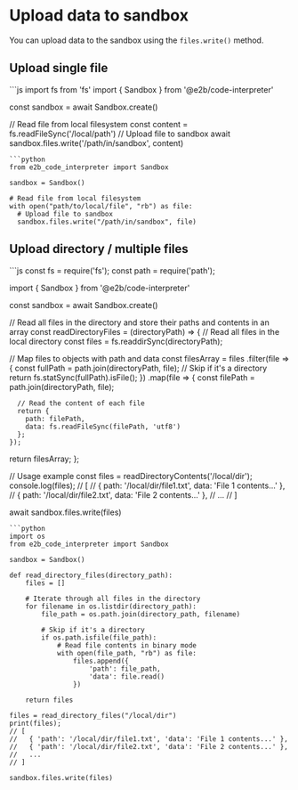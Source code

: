# Upload data to sandbox

You can upload data to the sandbox using the `files.write()` method.

## Upload single file

<CodeGroup>
```js
import fs from 'fs'
import { Sandbox } from '@e2b/code-interpreter'

const sandbox = await Sandbox.create()

// Read file from local filesystem
const content = fs.readFileSync('/local/path')
// Upload file to sandbox
await sandbox.files.write('/path/in/sandbox', content)
```
```python
from e2b_code_interpreter import Sandbox

sandbox = Sandbox()

# Read file from local filesystem
with open("path/to/local/file", "rb") as file:
  # Upload file to sandbox
  sandbox.files.write("/path/in/sandbox", file)
```
</CodeGroup>

## Upload directory / multiple files

<CodeGroup>
```js
const fs = require('fs');
const path = require('path');

import { Sandbox } from '@e2b/code-interpreter'

const sandbox = await Sandbox.create()

// Read all files in the directory and store their paths and contents in an array
const readDirectoryFiles = (directoryPath) => {
  // Read all files in the local directory
  const files = fs.readdirSync(directoryPath);

  // Map files to objects with path and data
  const filesArray = files
    .filter(file => {
      const fullPath = path.join(directoryPath, file);
      // Skip if it's a directory
      return fs.statSync(fullPath).isFile();
    })
    .map(file => {
      const filePath = path.join(directoryPath, file);
    
      // Read the content of each file
      return {
        path: filePath,
        data: fs.readFileSync(filePath, 'utf8')
      };
    });

  return filesArray;
};

// Usage example
const files = readDirectoryContents('/local/dir');
console.log(files); 
// [
//   { path: '/local/dir/file1.txt', data: 'File 1 contents...' },
//   { path: '/local/dir/file2.txt', data: 'File 2 contents...' },
//   ...
// ]

await sandbox.files.write(files)
```
```python
import os
from e2b_code_interpreter import Sandbox

sandbox = Sandbox()

def read_directory_files(directory_path):
    files = []
    
    # Iterate through all files in the directory
    for filename in os.listdir(directory_path):
        file_path = os.path.join(directory_path, filename)
        
        # Skip if it's a directory
        if os.path.isfile(file_path):
            # Read file contents in binary mode
            with open(file_path, "rb") as file:
                files.append({
                    'path': file_path,
                    'data': file.read()
                })
    
    return files

files = read_directory_files("/local/dir")
print(files); 
// [
//   { 'path': '/local/dir/file1.txt', 'data': 'File 1 contents...' },
//   { 'path': '/local/dir/file2.txt', 'data': 'File 2 contents...' },
//   ...
// ]

sandbox.files.write(files)
```
</CodeGroup>